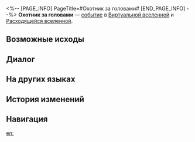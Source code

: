 <%-- [PAGE_INFO]
PageTitle=#Охотник за головами#
[END_PAGE_INFO] --%>
{{Дополнить}}
{{ВВ Событие Инфобокс
|id                 = 12001
|Название           = 
|Изображение        = Событие ВВ По умолчанию.png
|Испытание_в_вв     = Неизвестно
|Испытание_в_рое    = Неизвестно
|Испытание_в_зиш    = Неизвестно
|Испытание_в_рв     = Неизвестно
|Испытание_в_облнеп = Неизвестно
|Требования         = 
|Пред               = 
|След               = 
|Упоминания         = 
|Порядок            = 085
|Порядок_рв         = 027
}}
'''Охотник за головами''' — [[Расходящаяся вселенная/События|событие]] в [[Виртуальная вселенная|Виртуальной вселенной]] и [[Расходящаяся вселенная|Расходящейся вселенной]].

==Возможные исходы==
{{Возможные исходы
|Выбор_1 = Добыть из него больше сведений
|Результат_1 = Получить случайных диковин: 4 (среди них могут быть и негативные).
|Путь_1   = Эрудиция
|Режимы_1  = зиш

|Выбор_2 = Сорвать с его груди значок!
|Результат_2 = Разоблачить его от имени Общества защиты животных. Вступить в бой и получить за победу благословение 1★, 2★ или 3★.
|Путь_2   = Охота
|Режимы_2  = рой

|Выбор_3 = Купить его кожаные ботинки по дешёвке!
|Результат_3 = Потратить 50 космических фрагментов и получить 1 случайную диковину.
|Путь_3   = Радость
|Режимы_3  = рой

|Выбор_4 = Отдать ему меховое пальто
|Результат_4 = Отказаться от диковины и получить 200 космических фрагментов.
|Режимы_4  = вв,зиш,рой

|Выбор_5 = Отдать ему меховое пальто
|Результат_5 = Отказаться от диковины и получить 350 космических фрагментов.
|Режимы_5  = облнеп,рв

|Выбор_6 = Добыть из него больше сведений
|Результат_6 = Получить случайных диковин: 5 (среди них могут быть и негативные).
|Режимы_6  = рв

|Выбор_7 = Добыть из него больше сведений
|Результат_7 = Получить случайных диковин: 3 (среди них могут быть и негативные).
|Режимы_7  = облнеп

|Выбор_8 = Развернуться и уйти
|Результат_8 = Вам неинтересно.
}}

==Диалог==
{{Диалог Начало}}
:{{tx}}
{{Диалог Конец}}

==На других языках==
{{На других языках
|en   = Bounty Hunter
|zhs  = 赏金猎人
|zht  = 賞金獵人
|ja   = {{Rubi|賞金稼ぎ|しょうきんかせ}}
|ko   = 바운티 헌터
|es   = Cazarrecompensas
|fr   = Chasseur de primes
|ru   = Охотник за головами
|th   = นักล่าเงินรางวัล
|vi   = Thợ Săn Tiền Thưởng
|de   = Kopfgeldjäger
|id   = Pemburu Hadiah
|pt   = Caçador de Recompensas
}}

==История изменений==
{{История изменений|3.5}}

==Навигация==
{{События ВВ Навбокс}}

[[en:]]